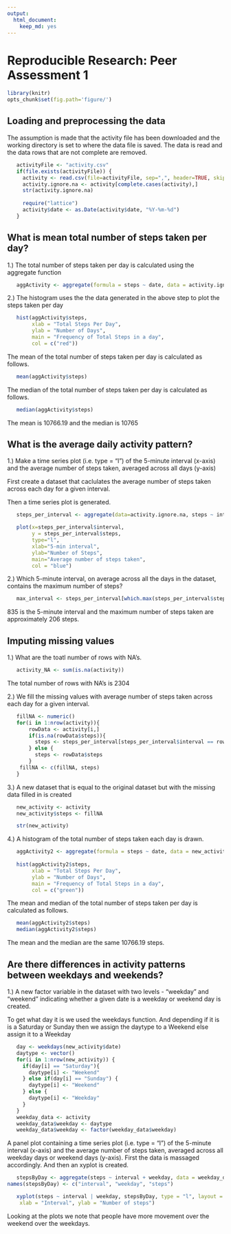 ```yaml
---
output:
  html_document:
    keep_md: yes
---
```

# Reproducible Research: Peer Assessment 1


```r
library(knitr)  
opts_chunk$set(fig.path='figure/')  
```
## Loading and preprocessing the data

The assumption is made that the activity file has been downloaded and the working directory is set to where the data file is saved.
The data is read and the data rows that are not complete are removed.
```r
   activityFile <- "activity.csv"
   if(file.exists(activityFile)) {
     activity <- read.csv(file=activityFile, sep=",", header=TRUE, skipNul=TRUE )
     activity.ignore.na <- activity[complete.cases(activity),]
     str(activity.ignore.na)
     
     require("lattice")
     activity$date <- as.Date(activity$date, "%Y-%m-%d")
   }
```

## What is mean total number of steps taken per day?
1.) The total number of steps taken per day is calculated using the aggregate function
```r
   aggActivity <- aggregate(formula = steps ~ date, data = activity.ignore.na, FUN=sum)

```

2.) The histogram uses the the data generated in the above step to plot the steps taken per day

```r
   hist(aggActivity$steps,
        xlab = "Total Steps Per Day",
        ylab = "Number of Days",
        main = "Frequency of Total Steps in a day",
        col = c("red"))
```

The mean of the total number of steps taken per day is calculated as follows.
```r
   mean(aggActivity$steps)
```

The median of the total number of steps taken per day is calculated as follows.
```r
   median(aggActivity$steps)
```

The mean is 10766.19 and the median is 10765

## What is the average daily activity pattern?

1.) Make a time series plot (i.e. type = "l") of the 5-minute interval (x-axis) and the average number of steps taken, averaged across all days (y-axis)

First create a dataset that caclulates the average number of steps taken across each day for a given interval.

Then a time series plot is generated.
```r
   steps_per_interval <- aggregate(data=activity.ignore.na, steps ~ interval, FUN=mean)

   plot(x=steps_per_interval$interval,
        y = steps_per_interval$steps, 
        type="l", 
        xlab="5-min interval", 
        ylab="Number of Steps",
        main="Average number of steps taken",
        col = "blue")
```

2.) Which 5-minute interval, on average across all the days in the dataset, contains the maximum number of steps?
```r
   max_interval <- steps_per_interval[which.max(steps_per_interval$steps),]
```
835 is the 5-minute interval and the maximum number of steps taken are approximately 206 steps.

## Imputing missing values
1.) What are the toatl number of rows with NA's. 
```r
   activity_NA <- sum(is.na(activity))
```
The total number of rows with NA's is 2304

2.) We fill the missing values with average number of steps taken across each day for a given interval.

```r
   fillNA <- numeric() 
   for(i in 1:nrow(activity)){
       rowData <- activity[i,]
       if(is.na(rowData$steps)){
         steps <- steps_per_interval[steps_per_interval$interval == rowData$interval, ]$steps
       } else {
         steps <- rowData$steps
       }
    fillNA <- c(fillNA, steps)
   }
```

3.) A new dataset that is equal to the original dataset but with the missing data filled in is created
```r
   new_activity <- activity
   new_activity$steps <- fillNA

   str(new_activity)

```

4.) A histogram of the total number of steps taken each day is drawn.
```r
   aggActivity2 <- aggregate(formula = steps ~ date, data = new_activity, FUN=sum)
   
   hist(aggActivity2$steps,
        xlab = "Total Steps Per Day",
        ylab = "Number of Days",
        main = "Frequency of Total Steps in a day",
        col = c("green"))

```

The mean and median of the total number of steps taken per day is calculated as follows.
```r
   mean(aggActivity2$steps)
   median(aggActivity2$steps) 
```
The mean and the median are the same 10766.19 steps.


## Are there differences in activity patterns between weekdays and weekends?
1.) A new factor variable in the dataset with two levels - "weekday" and "weekend" indicating whether a given date is a weekday or weekend day is created.

To get what day it is we used the weekdays function. And depending if it is is a Saturday or Sunday then we assign the daytype to a Weekend else assign it to a Weekday
```r
   day <- weekdays(new_activity$date)
   daytype <- vector()
   for(i in 1:nrow(new_activity)) {
     if(day[i] == "Saturday"){
       daytype[i] <- "Weekend"
     } else if(day[i] == "Sunday") {
       daytype[i] <- "Weekend"
     } else {
       daytype[i] <- "Weekday"
     }
   }
   weekday_data <- activity
   weekday_data$weekday <- daytype
   weekday_data$weekday <- factor(weekday_data$weekday)
```

A panel plot containing a time series plot (i.e. type = "l") of the 5-minute interval (x-axis) and the average number of steps taken, averaged across all weekday days or weekend days (y-axis). First the data is massaged accordingly. And then an xyplot is created.

```r

   stepsByDay <- aggregate(steps ~ interval + weekday, data = weekday_data, mean)
names(stepsByDay) <- c("interval", "weekday", "steps")

   xyplot(steps ~ interval | weekday, stepsByDay, type = "l", layout = c(1, 2), 
    xlab = "Interval", ylab = "Number of steps")
```

Looking at the plots we note that people have more movement over the weekend over the weekdays.